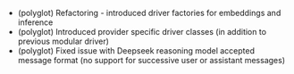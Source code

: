  - (polyglot) Refactoring - introduced driver factories for embeddings and inference
 - (polyglot) Introduced provider specific driver classes (in addition to previous modular driver)
 - (polyglot) Fixed issue with Deepseek reasoning model accepted message format (no support for successive user or assistant messages)
